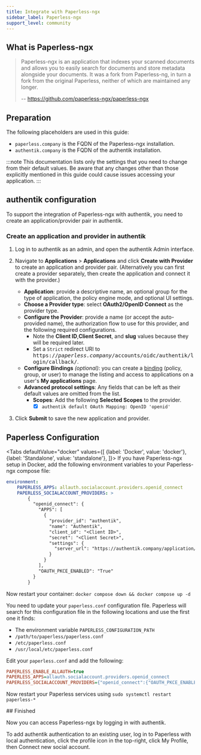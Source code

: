 ```yaml
---
title: Integrate with Paperless-ngx
sidebar_label: Paperless-ngx
support_level: community
---
```


## What is Paperless-ngx

> Paperless-ngx is an application that indexes your scanned documents and allows you to easily search for documents and store metadata alongside your documents. It was a fork from Paperless-ng, in turn a fork from the original Paperless, neither of which are maintained any longer.
>
> -- https://github.com/paperless-ngx/paperless-ngx

## Preparation

The following placeholders are used in this guide:

- `paperless.company` is the FQDN of the Paperless-ngx installation.
- `authentik.company` is the FQDN of the authentik installation.

:::note
This documentation lists only the settings that you need to change from their default values. Be aware that any changes other than those explicitly mentioned in this guide could cause issues accessing your application.
:::

## authentik configuration

To support the integration of Paperless-ngx with authentik, you need to create an application/provider pair in authentik.

### Create an application and provider in authentik

1. Log in to authentik as an admin, and open the authentik Admin interface.
2. Navigate to **Applications** > **Applications** and click **Create with Provider** to create an application and provider pair. (Alternatively you can first create a provider separately, then create the application and connect it with the provider.)

    - **Application**: provide a descriptive name, an optional group for the type of application, the policy engine mode, and optional UI settings.
    - **Choose a Provider type**: select **OAuth2/OpenID Connect** as the provider type.
    - **Configure the Provider**: provide a name (or accept the auto-provided name), the authorization flow to use for this provider, and the following required configurations.
        - Note the **Client ID**,**Client Secret**, and **slug** values because they will be required later.
        - Set a `Strict` redirect URI to <kbd>https://<em>paperless.company</em>/accounts/oidc/authentik/login/callback/</kbd>.
    - **Configure Bindings** _(optional)_: you can create a [binding](/docs/add-secure-apps/flows-stages/bindings/) (policy, group, or user) to manage the listing and access to applications on a user's **My applications** page.
    - **Advanced protocol settings**:
      Any fields that can be left as their default values are omitted from the list.
        - **Scopes**: Add the following **Selected Scopes** to the provider.
            - [x] `authentik default OAuth Mapping: OpenID 'openid'`

3. Click **Submit** to save the new application and provider.

## Paperless Configuration


<Tabs
  defaultValue="docker"
  values={[
    {label: 'Docker', value: 'docker'},
    {label: 'Standalone', value: 'standalone'},
  ]}>
  <TabItem value="docker">
If you have Paperless-ngx setup in Docker, add the following environment variables to your Paperless-ngx compose file:

```yaml
environment:
    PAPERLESS_APPS: allauth.socialaccount.providers.openid_connect
    PAPERLESS_SOCIALACCOUNT_PROVIDERS: >
        {
          "openid_connect": {
            "APPS": [
              {
                "provider_id": "authentik",
                "name": "Authentik",
                "client_id": "<Client ID>",
                "secret": "<Client Secret>",
                "settings": {
                  "server_url": "https://authentik.company/application/o/<slug>/.well-known/openid-configuration"
                }
              }
            ],
            "OAUTH_PKCE_ENABLED": "True"
          }
        }
```

Now restart your container:
`docker compose down && docker compose up -d`

  </TabItem>
  <TabItem value="standalone">

You need to update your `paperless.conf` configuration file. Paperless will search for this configuration file in the following locations and use the first one it finds:

- The environment variable `PAPERLESS_CONFIGURATION_PATH`
- `/path/to/paperless/paperless.conf`
- `/etc/paperless.conf`
- `/usr/local/etc/paperless.conf`

Edit your `paperless.conf` and add the following:

```ini
PAPERLESS_ENABLE_ALLAUTH=true
PAPERLESS_APPS=allauth.socialaccount.providers.openid_connect
PAPERLESS_SOCIALACCOUNT_PROVIDERS={"openid_connect":{"OAUTH_PKCE_ENABLED":true,"APPS":[{"provider_id":"authentik","name":"authentik","client_id":"<Client ID>","secret":"<Client Secret>","settings":{"server_url":"https://authentik.company/application/o/paperless/.well-known/openid-configuration"}}]}}
```

Now restart your Paperless services using `sudo systemctl restart paperless-*`

  </TabItem>
</Tabs>
## Finished

Now you can access Paperless-ngx by logging in with authentik.

To add authentik authentication to an existing user, log in to Paperless with local authentication, click the profile icon in the top-right, click My Profile, then Connect new social account.
